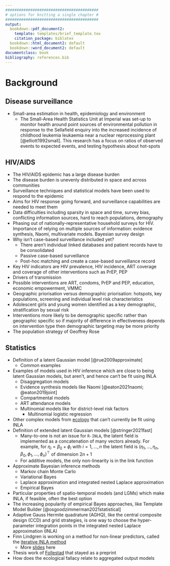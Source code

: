 ```yaml
---
#########################################
# options for knitting a single chapter #
#########################################
output:
  bookdown::pdf_document2:
    template: templates/brief_template.tex
    citation_package: biblatex
  bookdown::html_document2: default
  bookdown::word_document2: default
documentclass: book
bibliography: references.bib
---
```


# Background {-}
\adjustmtc
\markboth{Background}{}
<!-- For PDF output, include these two LaTeX commands after unnumbered chapter headings, otherwise the mini table of contents and the running header will show the previous chapter -->

## Disease surveillance

* Small-area estimation in health, epidemiology and environment
  * The Small-Area Health Statistics Unit at Imperial was set-up to monitor health around point sources of environmental pollution in response to the Sellafield enquiry into the increased incidence of childhood leukemia leukaemia near a nuclear reprocessing plant [@elliott1992small]. This research has a focus on ratios of observed events to expected events, and testing hypothesis about hot-spots

## HIV/AIDS

* The HIV/AIDS epidemic has a large disease burden
* The disease burden is unevenly distributed in space and across communities
* Surveillance techniques and statistical models have been used to respond to the epidemic
* Aims for HIV response going forward, and surveillance capabilities are needed to meet them
* Data difficulties including sparsity in space and time, survey bias, conflicting information sources, hard to reach populations, demography
* Phasing out of nationally-representative household surveys for HIV. Importance of relying on multiple sources of information: evidence synthesis, Naomi, multivariate models. Bayesian survey design
* Why isn't case-based surveillance included yet?
  * There aren't individual linked databases and patient records have to be consolidated
  * Passive case-based surveillance
  * Post-hoc matching and create a case-based surveillance record
* Key HIV indicators are HIV prevalence, HIV incidence, ART coverage and coverage of other interventions such as PrEP, PEP
* Drivers of transmission
* Possible interventions are ART, condoms, PrEP and PEP, education, economic empowerment, VMMC
* Geographic priorisation versus demographic priorisation: hotspots, key populations, screening and individual level risk characteristics
* Adolescent girls and young women identified as a key demographic, stratification by sexual risk
* Interventions more likely to be demographic specific rather than geographic specific so if majority of difference in effectiveness depends on intervention type then demographic targeting may be more priority
* The population strategy of Geoffrey Rose 

## Statistics

* Definition of a latent Gaussian model [@rue2009approximate]
  * Common examples
* Examples of models used in HIV inference which are close to being latent Gaussian models, but aren't, and hence can't be fit using INLA
  * Disaggregation models
  * Evidence synthesis models like Naomi [@eaton2021naomi; @eaton2019joint]
  * Compartmental models
  * ART attendance models
  * Multinomial models like for district-level risk factors
    * Multinomial logistic regression
* Other complex models from [ecology](https://www.bioss.ac.uk/rsse/2013/September2013slides-Illian.pdf) that can't currently be fit using INLA
* Definition of extended latent Gaussian models [@stringer2021fast]
  * Many-to-one is not an issue for `R-INLA`, the latent field is implemented as a concatenation of many vectors already. For example, for $\eta_i = \beta_0 + \phi_i$ with $i = 1, \ldots, n$ the latent field is $(\eta_1, \ldots, \eta_n, \beta_0, \phi_1, \ldots, \phi_n)^\top$ of dimension $2n + 1$
  * For additive models, the only non-linearity is in the link function
* Approximate Bayesian inference methods
  * Markov chain Monte Carlo
  * Variational Bayes
  * Laplace approximation and integrated nested Laplace approximation
  * Empirical Bayes
* Particular properties of spatio-temporal models (and LGMs) which make INLA, if feasible, often the best option
* The increasing popularity of empirical Bayes approaches, like Template Model Builder [@osgoodzimmerman2021statistical]
* Adaptive Gauss Hermite quadrature (AGHQ), like the central composite design (CCD) and grid strategies, is one way to choose the hyper-parameter integration points in the integrated nested Laplace approximation (INLA)
* Finn Lindgren is working on a method for non-linear predictors, called the [iterative INLA method](https://github.com/inlabru-org/inlabru/blob/55896f10d563c14e34cab577b29b733aac051f86/vignettes/method.Rmd)
  * More [slides](https://informatique-mia.inrae.fr/reseau-resste/sites/default/files/2020-09/slides-Lindgren_Avignon2018.pdf) here
* Thesis work of [Follestad](https://cds.cern.ch/record/639625/files/sis-2003-305.pdf) that stayed as a preprint
* How does the ecological fallacy relate to aggregated output models